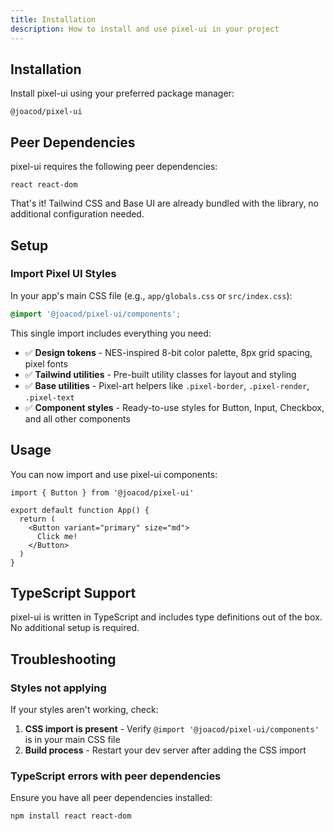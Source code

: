 ```yaml
---
title: Installation
description: How to install and use pixel-ui in your project
---
```


## Installation

Install pixel-ui using your preferred package manager:

```package-install
@joacod/pixel-ui
```

## Peer Dependencies

pixel-ui requires the following peer dependencies:

```package-install
react react-dom
```

That's it! Tailwind CSS and Base UI are already bundled with the library, no additional configuration needed.

## Setup

### Import Pixel UI Styles

In your app's main CSS file (e.g., `app/globals.css` or `src/index.css`):

```css
@import '@joacod/pixel-ui/components';
```

This single import includes everything you need:

- ✅ **Design tokens** - NES-inspired 8-bit color palette, 8px grid spacing, pixel fonts
- ✅ **Tailwind utilities** - Pre-built utility classes for layout and styling
- ✅ **Base utilities** - Pixel-art helpers like `.pixel-border`, `.pixel-render`, `.pixel-text`
- ✅ **Component styles** - Ready-to-use styles for Button, Input, Checkbox, and all other components

## Usage

You can now import and use pixel-ui components:

```tsx
import { Button } from '@joacod/pixel-ui'

export default function App() {
  return (
    <Button variant="primary" size="md">
      Click me!
    </Button>
  )
}
```

## TypeScript Support

pixel-ui is written in TypeScript and includes type definitions out of the box. No additional setup is required.

## Troubleshooting

### Styles not applying

If your styles aren't working, check:

1. **CSS import is present** - Verify `@import '@joacod/pixel-ui/components'` is in your main CSS file
2. **Build process** - Restart your dev server after adding the CSS import

### TypeScript errors with peer dependencies

Ensure you have all peer dependencies installed:

```package-install
npm install react react-dom
```
